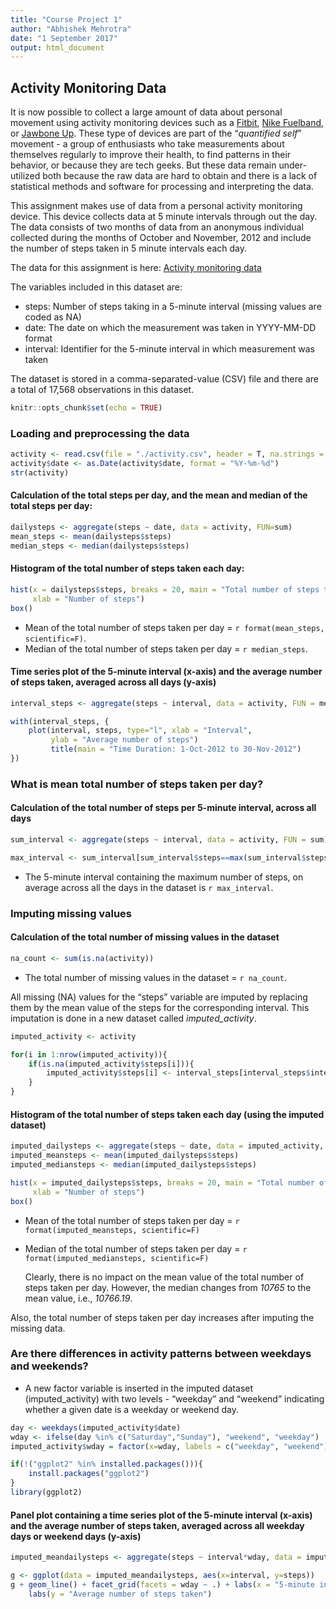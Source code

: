 ```yaml
---
title: "Course Project 1"
author: "Abhishek Mehrotra"
date: "1 September 2017"
output: html_document
---  
```

## Activity Monitoring Data
  
It is now possible to collect a large amount of data about personal movement using activity monitoring devices such as a [Fitbit][1], [Nike Fuelband][2], or [Jawbone Up][3]. These type of devices are part of the "*quantified self*" movement - a group of enthusiasts who take measurements about themselves regularly to improve their health, to find patterns in their behavior, or because they are tech geeks. But these data remain under-utilized both because the raw data are hard to obtain and there is a lack of statistical methods and software for processing and interpreting the data.  
  
This assignment makes use of data from a personal activity monitoring device. This device collects data at 5 minute intervals through out the day. The data consists of two months of data from an anonymous individual collected during the months of October and November, 2012 and include the number of steps taken in 5 minute intervals each day.  
  
The data for this assignment is here: [Activity monitoring data][4]  
  
The variables included in this dataset are:  

- steps: Number of steps taking in a 5-minute interval (missing values are coded as NA)
- date: The date on which the measurement was taken in YYYY-MM-DD format
- interval: Identifier for the 5-minute interval in which measurement was taken  
  
The dataset is stored in a comma-separated-value (CSV) file and there are a total of 17,568 observations in this dataset.  
```r
knitr::opts_chunk$set(echo = TRUE)
```


  
### Loading and preprocessing the data
```r
activity <- read.csv(file = "./activity.csv", header = T, na.strings = "NA")
activity$date <- as.Date(activity$date, format = "%Y-%m-%d")
str(activity)
```

#### Calculation of the total steps per day, and the mean and median of the total steps per day:
```r
dailysteps <- aggregate(steps ~ date, data = activity, FUN=sum)
mean_steps <- mean(dailysteps$steps)
median_steps <- median(dailysteps$steps)
```

#### Histogram of the total number of steps taken each day:
```r
hist(x = dailysteps$steps, breaks = 20, main = "Total number of steps taken each day", 
     xlab = "Number of steps")
box()
```

- Mean of the total number of steps taken per day = `r format(mean_steps, scientific=F)`.
- Median of the total number of steps taken per day = `r median_steps`.

#### Time series plot of the 5-minute interval (x-axis) and the average number of steps taken, averaged across all days (y-axis)
```r
interval_steps <- aggregate(steps ~ interval, data = activity, FUN = mean)

with(interval_steps, {
    plot(interval, steps, type="l", xlab = "Interval", 
         ylab = "Average number of steps")
         title(main = "Time Duration: 1-Oct-2012 to 30-Nov-2012")
})
```

### What is mean total number of steps taken per day?  

#### Calculation of the total number of steps per 5-minute interval, across all days
```r
sum_interval <- aggregate(steps ~ interval, data = activity, FUN = sum)

max_interval <- sum_interval[sum_interval$steps==max(sum_interval$steps), ]$interval
```
- The 5-minute interval containing the maximum number of steps, on average across all the days in the dataset is `r max_interval`.


### Imputing missing values
#### Calculation of the total number of missing values in the dataset
```r
na_count <- sum(is.na(activity))
```
- The total number of missing values in the dataset = `r na_count`.
  
All missing (NA) values for the "steps" variable are imputed by replacing them by the mean value of the steps for the corresponding interval. This imputation is done in a new dataset called *imputed_activity*.
```r
imputed_activity <- activity

for(i in 1:nrow(imputed_activity)){
    if(is.na(imputed_activity$steps[i])){
        imputed_activity$steps[i] <- interval_steps[interval_steps$interval == imputed_activity$interval[i], ]$steps
    }
}
```

#### Histogram of the total number of steps taken each day (using the imputed dataset)
```r
imputed_dailysteps <- aggregate(steps ~ date, data = imputed_activity, FUN = sum)
imputed_meansteps <- mean(imputed_dailysteps$steps)
imputed_mediansteps <- median(imputed_dailysteps$steps)

hist(x = imputed_dailysteps$steps, breaks = 20, main = "Total number of steps taken each day", 
     xlab = "Number of steps")
box()
```

- Mean of the total number of steps taken per day = `r format(imputed_meansteps, scientific=F)`
- Median of the total number of steps taken per day = `r format(imputed_mediansteps, scientific=F)`
  
  Clearly, there is no impact on the mean value of the total number of steps taken per day. However, the median changes from *10765* to the mean value, i.e., *10766.19*.  
   
Also, the total number of steps taken per day increases after imputing the missing data.  
  
### Are there differences in activity patterns between weekdays and weekends?
- A new factor variable is inserted in the imputed dataset (imputed_activity) with two levels - "weekday" and "weekend" indicating whether a given date is a weekday or weekend day.
```r
day <- weekdays(imputed_activity$date)
wday <- ifelse(day %in% c("Saturday","Sunday"), "weekend", "weekday")
imputed_activity$wday = factor(x=wday, labels = c("weekday", "weekend"))
```

```r
if(!("ggplot2" %in% installed.packages())){
    install.packages("ggplot2")
}
library(ggplot2)
```
#### Panel plot containing a time series plot of the 5-minute interval (x-axis) and the average number of steps taken, averaged across all weekday days or weekend days (y-axis)
```r
imputed_meandailysteps <- aggregate(steps ~ interval*wday, data = imputed_activity, FUN = mean)

g <- ggplot(data = imputed_meandailysteps, aes(x=interval, y=steps))
g + geom_line() + facet_grid(facets = wday ~ .) + labs(x = "5-minute interval") + 
    labs(y = "Average number of steps taken")
```

[1]: http://www.fitbit.com/ "Fitbit"
[2]: http://www.nike.com/us/en_us/c/nikeplus-fuelband "Nike Fuelband"
[3]: https://jawbone.com/up "Jawbone Up"
[4]: https://d396qusza40orc.cloudfront.net/repdata%2Fdata%2Factivity.zip "Activity Monitoring Dataset"
